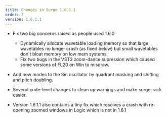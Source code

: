 ```yaml
---
title: Changes in Surge 1.6.1.1
order: 7
version: 1.6.1.1
---
```


-   Fix two big concerns raised as people used 1.6.0

    -   Dynamically allocate wavetable loading memory so that large wavetables no longer crash (as fixed below) but small wavetables don't bloat memory on low mem systems.
    -   Fix two bugs in the VST3 zoom-dance supression which caused some versions of FL20 on Win to misdraw.

-   Add new modes to the Sin oscillator by quadrant masking and shifting and pitch doubling.
-   Several code-level changes to clean up warnings and make surge-rack easier.
-   Version 1.6.1.1 also contains a tiny fix which resolves a crash with re-opening zoomed windows in Logic which is not in 1.6.1
